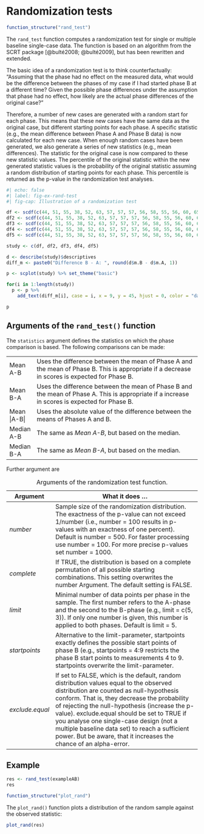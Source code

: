 # Randomization tests

```r
function_structure("rand_test")
```

The `rand_test` function computes a randomization test for single or multiple baseline single-case data. The function is based on an algorithm from the SCRT package [@bulté2008; @bulté2009], but has been rewritten and extended.

The basic idea of a randomization test is to think counterfactually: "Assuming that the phase had no effect on the measured data, what would be the difference between the phases of my case if I had started phase B at a different time? Given the possible phase differences under the assumption that phase had no effect, how likely are the actual phase differences of the original case?"

Therefore, a number of new cases are generated with a random start for each phase. This means that these new cases have the same data as the original case, but different starting points for each phase. A specific statistic (e.g., the mean difference between Phase A and Phase B data) is now calculated for each new case. When enough random cases have been generated, we also generate a series of new statistics (e.g., mean differences). The statistic for the original case is now compared to these new statistic values. The percentile of the original statistic within the new generated statistic values is the probability of the original statistic assuming a random distribution of starting points for each phase. This percentile is returned as the p-value in the randomization test analyses.

```r
#| echo: false
#| label: fig-ex-rand-test
#| fig-cap: Illustration of a randomization test

df <- scdf(c(44, 51, 55, 38, 52, 63, 57, 57, 57, 56, 58, 55, 56, 60, 65), phase_design = list(A = 5, B = 10), name = "Original case")
df2 <- scdf(c(44, 51, 55, 38, 52, 63, 57, 57, 57, 56, 58, 55, 56, 60, 65), phase_design = list(A = 4, B = 11), name = "Random variation 1")
df3 <- scdf(c(44, 51, 55, 38, 52, 63, 57, 57, 57, 56, 58, 55, 56, 60, 65), phase_design = list(A = 6, B = 9), name = "Random variation 2")
df4 <- scdf(c(44, 51, 55, 38, 52, 63, 57, 57, 57, 56, 58, 55, 56, 60, 65), phase_design = list(A = 7, B = 8), name = "Random variation 3")
df5 <- scdf(c(44, 51, 55, 38, 52, 63, 57, 57, 57, 56, 58, 55, 56, 60, 65), phase_design = list(A = 8, B = 7), name = "Random variation 4")

study <- c(df, df2, df3, df4, df5)

d <- describe(study)$descriptives
diff_m <- paste0("Difference B - A: ", round(d$m.B - d$m.A, 1))

p <- scplot(study) %>% set_theme("basic")

for(i in 1:length(study)) 
  p <- p %>% 
    add_text(diff_m[i], case = i, x = 9, y = 45, hjust = 0, color = "darkred")

p

```

## Arguments of the `rand_test()` function

The `statistics` argument defines the statistics on which the phase comparison is based. The following comparisons can be made:

|              |                                                                                                                                               |
|--------------|-----------------------------------------------------------------------------------------------------------------------------------------------|
| Mean A-B     | Uses the difference between the mean of Phase A and the mean of Phase B. This is appropriate if a decrease in scores is expected for Phase B. |
| Mean B-A     | Uses the difference between the mean of Phase B and the mean of Phase A. This is appropriate if a increase in scores is expected for Phase B. |
| Mean \|A-B\| | Uses the absolute value of the difference between the means of Phases A and B.                                                                |
| Median A-B   | The same as *Mean A-B*, but based on the median.                                                                                              |
| Median B-A   | The same as *Mean B-A*, but based on the median.                                                                                              |

Further argument are

| Argument        | What it does ...                                                                                                                                                                                                                                                                                                                                                                                                                                     |
|-----------------|------------------------------------------------------------------------------------------------------------------------------------------------------------------------------------------------------------------------------------------------------------------------------------------------------------------------------------------------------------------------------------------------------------------------------------------------------|
| *number*        | Sample size of the randomization distribution. The exactness of the p-value can not exceed 1/number (i.e., number = 100 results in p-values with an exactness of one percent). Default is number = 500. For faster processing use number = 100. For more precise p-values set number = 1000.                                                                                                                                                         |
| *complete*      | If TRUE, the distribution is based on a complete permutation of all possible starting combinations. This setting overwrites the number Argument. The default setting is FALSE.                                                                                                                                                                                                                                                                       |
| *limit*         | Minimal number of data points per phase in the sample. The first number refers to the A-phase and the second to the B-phase (e.g., limit = c(5, 3)). If only one number is given, this number is applied to both phases. Default is limit = 5.                                                                                                                                                                                                       |
| *startpoints*   | Alternative to the limit-parameter, startpoints exactly defines the possible start points of phase B (e.g., startpoints = 4:9 restricts the phase B start points to measurements 4 to 9. startpoints overwrite the limit-parameter.                                                                                                                                                                                                                  |
| *exclude.equal* | If set to FALSE, which is the default, random distribution values equal to the observed distribution are counted as null-hypothesis conform. That is, they decrease the probability of rejecting the null-hypothesis (increase the p-value). exclude.equal should be set to TRUE if you analyse one single-case design (not a multiple baseline data set) to reach a sufficient power. But be aware, that it increases the chance of an alpha-error. |

: Arguments of the randomization test function.

## Example

```r
res <- rand_test(exampleAB)
res
```

```r
function_structure("plot_rand")
```

The `plot_rand()` function plots a distribution of the random sample against the observed statistic:

```r
plot_rand(res)
```
